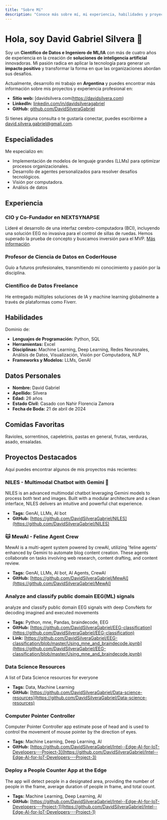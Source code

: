 ---
title: "Sobre Mí"
description: "Conoce más sobre mí, mi experiencia, habilidades y proyectos destacados."
---

# Hola, soy David Gabriel Silvera 👋

Soy un **Científico de Datos e Ingeniero de ML/IA** con más de cuatro años de experiencia en la creación de **soluciones de inteligencia artificial** innovadoras. Mi pasión radica en aplicar la tecnología para generar un **impacto positivo** y transformar la forma en que las organizaciones abordan sus desafíos.

Actualmente, desarrollo mi trabajo en **Argentina** y puedes encontrar más información sobre mis proyectos y experiencia profesional en:

*   **Sitio web:** [davidsilvera.com(https://davidsilvera.com)
*   **LinkedIn:** [linkedin.com/in/davidsilveragabriel](https://www.linkedin.com/in/davidsilveragabriel/)
*   **GitHub:** [github.com/DavidSilveraGabriel](https://github.com/DavidSilveraGabriel)

Si tienes alguna consulta o te gustaría conectar, puedes escribirme a [david.silvera.gabriel@gmail.com](mailto:david.silvera.gabriel@gmail.com).

## Especialidades

Me especializo en:

*   Implementación de modelos de lenguaje grandes (LLMs) para optimizar procesos organizacionales.
*   Desarrollo de agentes personalizados para resolver desafíos tecnológicos.
*   Visión por computadora.
*   Análisis de datos

## Experiencia

### CIO y Co-Fundador en NEXTSYNAPSE

Lideré el desarrollo de una interfaz cerebro-computadora (BCI), incluyendo una solución EEG no invasiva para el control de sillas de ruedas. Hemos superado la prueba de concepto y buscamos inversión para el MVP.
[Más información](https://www.nextsynapse.com/).

### Profesor de Ciencia de Datos en CoderHouse

Guío a futuros profesionales, transmitiendo mi conocimiento y pasión por la disciplina.

### Científico de Datos Freelance

He entregado múltiples soluciones de IA y machine learning globalmente a través de plataformas como Fiverr.

## Habilidades

Dominio de:

*   **Lenguajes de Programación:** Python, SQL
*   **Herramientas:** Excel
*   **Disciplinas:** Machine Learning, Deep Learning, Redes Neuronales, Análisis de Datos, Visualización, Visión por Computadora, NLP
*   **Frameworks y Modelos:** LLMs, GenAI

## Datos Personales

*   **Nombre:** David Gabriel
*   **Apellido:** Silvera
*   **Edad:** 26 años
*   **Estado Civil:** Casado con Nahir Florencia Zamora
*   **Fecha de Boda:** 21 de abril de 2024

## Comidas Favoritas

Ravioles, sorrentinos, capeletinis, pastas en general, frutas, verduras, asado, ensaladas.

## Proyectos Destacados

Aquí puedes encontrar algunos de mis proyectos más recientes:

### NILES - Multimodal Chatbot with Gemini 🤖

NILES is an advanced multimodal chatbot leveraging Gemini models to process both text and images. Built with a modular architecture and a clean interface, NILES delivers an intuitive and powerful chat experience.

*   **Tags:** GenAI, LLMs, AI bot
*   **GitHub:** [https://github.com/DavidSilveraGabriel/NILES](https://github.com/DavidSilveraGabriel/NILES)

### 🐱 MewAI - Feline Agent Crew

MewAI is a multi-agent system powered by crewAI, utilizing 'feline agents' enhanced by Gemini to automate blog content creation. These agents collaborate on tasks involving web research, content drafting, and content review.

*   **Tags:** GenAI, LLMs, AI bot, AI Agents, CrewAI
*   **GitHub:** [https://github.com/DavidSilveraGabriel/MewAI](https://github.com/DavidSilveraGabriel/MewAI)

### Analyze and classify public domain EEG(ML) signals

analyze and classify public domain EEG signals with deep ConvNets for decoding imagined and executed movements

*   **Tags:** Python, mne, Pandas, braindecode, EEG
*   **GitHub:** [https://github.com/DavidSilveraGabriel/EEG-classification](https://github.com/DavidSilveraGabriel/EEG-classification)
*   **Link:** [https://github.com/DavidSilveraGabriel/EEG-classification/blob/master/Using_mne_and_braindecode.ipynb](https://github.com/DavidSilveraGabriel/EEG-classification/blob/master/Using_mne_and_braindecode.ipynb)

### Data Science Resources

A list of Data Science resources for everyone

*   **Tags:** Data, Machine Learning
*   **GitHub:** [https://github.com/DavidSilveraGabriel/Data-science-resources](https://github.com/DavidSilveraGabriel/Data-science-resources)

### Computer Pointer Controller

Computer Pointer Controller app estimate pose of head and is used to control the movement of mouse pointer by the direction of eyes.

*   **Tags:** Machine Learning, Deep Learning, AI
*   **GitHub:** [https://github.com/DavidSilveraGabriel/Intel--Edge-AI-for-IoT-Developers---Project-3](https://github.com/DavidSilveraGabriel/Intel--Edge-AI-for-IoT-Developers---Project-3)

### Deploy a People Counter App at the Edge

The app will detect people in a designated area, providing the number of people in the frame, average duration of people in frame, and total count.

*   **Tags:** Machine Learning, Deep Learning, AI
*   **GitHub:** [https://github.com/DavidSilveraGabriel/Intel--Edge-AI-for-IoT-Developers---Project-1](https://github.com/DavidSilveraGabriel/Intel--Edge-AI-for-IoT-Developers---Project-1)